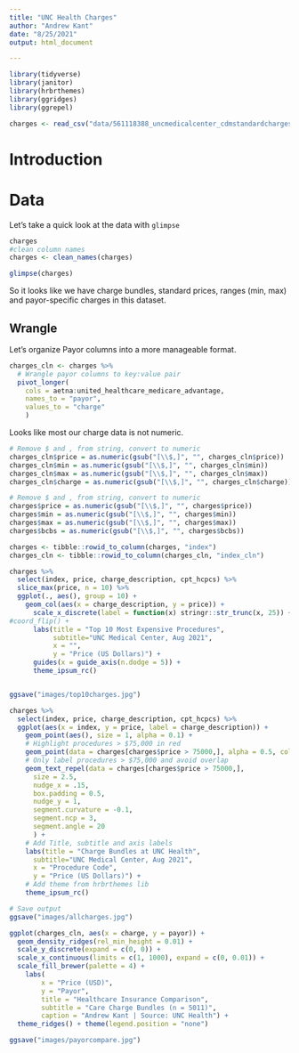 ```yaml
---
title: "UNC Health Charges"
author: "Andrew Kant"
date: "8/25/2021"
output: html_document

---
```


```r
library(tidyverse)
library(janitor)
library(hrbrthemes)
library(ggridges)
library(ggrepel)

charges <- read_csv("data/561118388_uncmedicalcenter_cdmstandardcharges.csv")
```

# Introduction


# Data

Let's take a quick look at the data with `glimpse`

```r
charges
#clean column names
charges <- clean_names(charges)

glimpse(charges)
```

So it looks like we have charge bundles, standard prices, ranges (min, max) and payor-specific charges in this dataset. 

## Wrangle

Let's organize Payor columns into a more manageable format.

```r
charges_cln <- charges %>%
  # Wrangle payor columns to key:value pair
  pivot_longer(
    cols = aetna:united_healthcare_medicare_advantage,
    names_to = "payor",
    values_to = "charge"
    )
```


Looks like most our charge data is not numeric. 

```r
# Remove $ and , from string, convert to numeric
charges_cln$price = as.numeric(gsub("[\\$,]", "", charges_cln$price))
charges_cln$min = as.numeric(gsub("[\\$,]", "", charges_cln$min))
charges_cln$max = as.numeric(gsub("[\\$,]", "", charges_cln$max))
charges_cln$charge = as.numeric(gsub("[\\$,]", "", charges_cln$charge))
```

```r
# Remove $ and , from string, convert to numeric
charges$price = as.numeric(gsub("[\\$,]", "", charges$price))
charges$min = as.numeric(gsub("[\\$,]", "", charges$min))
charges$max = as.numeric(gsub("[\\$,]", "", charges$max))
charges$bcbs = as.numeric(gsub("[\\$,]", "", charges$bcbs))
```

```r
charges <- tibble::rowid_to_column(charges, "index")
charges_cln <- tibble::rowid_to_column(charges_cln, "index_cln")
```


```r
charges %>%
  select(index, price, charge_description, cpt_hcpcs) %>% 
  slice_max(price, n = 10) %>% 
  ggplot(., aes(), group = 10) + 
    geom_col(aes(x = charge_description, y = price)) + 
      scale_x_discrete(label = function(x) stringr::str_trunc(x, 25)) +
#coord_flip() + 
      labs(title = "Top 10 Most Expensive Procedures",
           subtitle="UNC Medical Center, Aug 2021",
           x = "",
           y = "Price (US Dollars)") + 
      guides(x = guide_axis(n.dodge = 5)) +
      theme_ipsum_rc()


ggsave("images/top10charges.jpg")

```

```r
charges %>%
  select(index, price, charge_description, cpt_hcpcs) %>% 
  ggplot(aes(x = index, y = price, label = charge_description)) + 
    geom_point(aes(), size = 1, alpha = 0.1) +
    # Highlight procedures > $75,000 in red
    geom_point(data = charges[charges$price > 75000,], alpha = 0.5, color = "red", size = 2,) +
    # Only label procedures > $75,000 and avoid overlap
    geom_text_repel(data = charges[charges$price > 75000,], 
      size = 2.5,
      nudge_x = .15,
      box.padding = 0.5,
      nudge_y = 1,
      segment.curvature = -0.1,
      segment.ncp = 3,
      segment.angle = 20
      ) +
    # Add Title, subtitle and axis labels
    labs(title = "Charge Bundles at UNC Health",
      subtitle="UNC Medical Center, Aug 2021",
      x = "Procedure Code",
      y = "Price (US Dollars)") + 
    # Add theme from hrbrthemes lib
    theme_ipsum_rc()

# Save output
ggsave("images/allcharges.jpg")
```  

```r
ggplot(charges_cln, aes(x = charge, y = payor)) +
  geom_density_ridges(rel_min_height = 0.01) +
  scale_y_discrete(expand = c(0, 0)) +
  scale_x_continuous(limits = c(1, 1000), expand = c(0, 0.01)) +
  scale_fill_brewer(palette = 4) +
    labs(
        x = "Price (USD)",
        y = "Payor",
        title = "Healthcare Insurance Comparison",
        subtitle = "Care Charge Bundles (n = 5011)",
        caption = "Andrew Kant | Source: UNC Health") + 
  theme_ridges() + theme(legend.position = "none")

ggsave("images/payorcompare.jpg")
```




